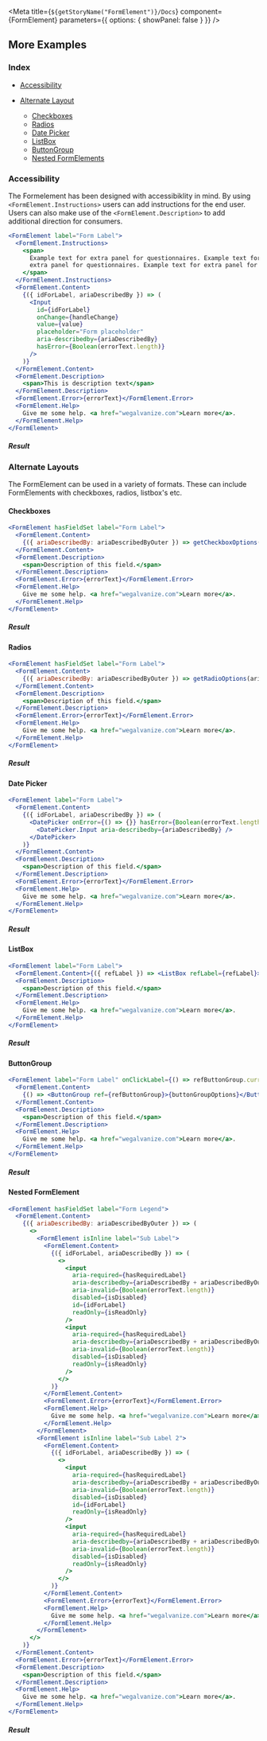 
<Meta
  title={`${getStoryName("FormElement")}/Docs`}
  component={FormElement}
  parameters={{ options: { showPanel: false } }}
/>

<Description markdown={Readme} />

## More Examples

### Index

- <a href="#accessibility">Accessibility</a>
- <a href="#alternate-layouts">Alternate Layout</a>

  - <a href="#checkboxes">Checkboxes</a>
  - <a href="#radios">Radios</a>
  - <a href="#date-picker">Date Picker</a>
  - <a href="#listbox">ListBox</a>
  - <a href="#buttongroup">ButtonGroup</a>
  - <a href="#nested-formelement">Nested FormElements</a>

### Accessibility

The Formelement has been designed with accessibiklity in mind. By using `<FormElement.Instructions>` users can add instructions for the end user. Users can also make use of the `<FormElement.Description>` to add additional direction for consumers.

```jsx
<FormElement label="Form Label">
  <FormElement.Instructions>
    <span>
      Example text for extra panel for questionnaires. Example text for extra panel for questionnaires Example text for
      extra panel for questionnaires. Example text for extra panel for questionnaires
    </span>
  </FormElement.Instructions>
  <FormElement.Content>
    {({ idForLabel, ariaDescribedBy }) => (
      <Input
        id={idForLabel}
        onChange={handleChange}
        value={value}
        placeholder="Form placeholder"
        aria-describedby={ariaDescribedBy}
        hasError={Boolean(errorText.length)}
      />
    )}
  </FormElement.Content>
  <FormElement.Description>
    <span>This is description text</span>
  </FormElement.Description>
  <FormElement.Error>{errorText}</FormElement.Error>
  <FormElement.Help>
    Give me some help. <a href="wegalvanize.com">Learn more</a>.
  </FormElement.Help>
</FormElement>
```

##### Result

<FormElementStory>
  <AccessibilityExample />
</FormElementStory>

### Alternate Layouts

The FormElement can be used in a variety of formats. These can include FormElements with checkboxes, radios, listbox's etc.

#### Checkboxes

```jsx
<FormElement hasFieldSet label="Form Label">
  <FormElement.Content>
    {({ ariaDescribedBy: ariaDescribedByOuter }) => getCheckboxOptions(ariaDescribedByOuter)}
  </FormElement.Content>
  <FormElement.Description>
    <span>Description of this field.</span>
  </FormElement.Description>
  <FormElement.Error>{errorText}</FormElement.Error>
  <FormElement.Help>
    Give me some help. <a href="wegalvanize.com">Learn more</a>.
  </FormElement.Help>
</FormElement>
```

##### Result

<CheckboxExample />

#### Radios

```jsx
<FormElement hasFieldSet label="Form Label">
  <FormElement.Content>
    {({ ariaDescribedBy: ariaDescribedByOuter }) => getRadioOptions(ariaDescribedByOuter)}
  </FormElement.Content>
  <FormElement.Description>
    <span>Description of this field.</span>
  </FormElement.Description>
  <FormElement.Error>{errorText}</FormElement.Error>
  <FormElement.Help>
    Give me some help. <a href="wegalvanize.com">Learn more</a>.
  </FormElement.Help>
</FormElement>
```

##### Result

<RadioExample />

#### Date Picker

```jsx
<FormElement label="Form Label">
  <FormElement.Content>
    {({ idForLabel, ariaDescribedBy }) => (
      <DatePicker onError={() => {}} hasError={Boolean(errorText.length)} id={idForLabel} onChange={() => {}}>
        <DatePicker.Input aria-describedby={ariaDescribedBy} />
      </DatePicker>
    )}
  </FormElement.Content>
  <FormElement.Description>
    <span>Description of this field.</span>
  </FormElement.Description>
  <FormElement.Error>{errorText}</FormElement.Error>
  <FormElement.Help>
    Give me some help. <a href="wegalvanize.com">Learn more</a>.
  </FormElement.Help>
</FormElement>
```

##### Result

<DatePickerExample />

#### ListBox

```jsx
<FormElement label="Form Label">
  <FormElement.Content>{({ refLabel }) => <ListBox refLabel={refLabel}>{listboxOptions}</ListBox>}</FormElement.Content>
  <FormElement.Description>
    <span>Description of this field.</span>
  </FormElement.Description>
  <FormElement.Help>
    Give me some help. <a href="wegalvanize.com">Learn more</a>.
  </FormElement.Help>
</FormElement>
```

##### Result

<ListBoxExample />

#### ButtonGroup

```jsx
<FormElement label="Form Label" onClickLabel={() => refButtonGroup.current.focus()}>
  <FormElement.Content>
    {() => <ButtonGroup ref={refButtonGroup}>{buttonGroupOptions}</ButtonGroup>}
  </FormElement.Content>
  <FormElement.Description>
    <span>Description of this field.</span>
  </FormElement.Description>
  <FormElement.Help>
    Give me some help. <a href="wegalvanize.com">Learn more</a>.
  </FormElement.Help>
</FormElement>
```

##### Result

<ButtonGroupExample />

#### Nested FormElement

```jsx
<FormElement hasFieldSet label="Form Legend">
  <FormElement.Content>
    {({ ariaDescribedBy: ariaDescribedByOuter }) => (
      <>
        <FormElement isInline label="Sub Label">
          <FormElement.Content>
            {({ idForLabel, ariaDescribedBy }) => (
              <>
                <input
                  aria-required={hasRequiredLabel}
                  aria-describedby={ariaDescribedBy + ariaDescribedByOuter}
                  aria-invalid={Boolean(errorText.length)}
                  disabled={isDisabled}
                  id={idForLabel}
                  readOnly={isReadOnly}
                />
                <input
                  aria-required={hasRequiredLabel}
                  aria-describedby={ariaDescribedBy + ariaDescribedByOuter}
                  aria-invalid={Boolean(errorText.length)}
                  disabled={isDisabled}
                  readOnly={isReadOnly}
                />
              </>
            )}
          </FormElement.Content>
          <FormElement.Error>{errorText}</FormElement.Error>
          <FormElement.Help>
            Give me some help. <a href="wegalvanize.com">Learn more</a>.
          </FormElement.Help>
        </FormElement>
        <FormElement isInline label="Sub Label 2">
          <FormElement.Content>
            {({ idForLabel, ariaDescribedBy }) => (
              <>
                <input
                  aria-required={hasRequiredLabel}
                  aria-describedby={ariaDescribedBy + ariaDescribedByOuter}
                  aria-invalid={Boolean(errorText.length)}
                  disabled={isDisabled}
                  id={idForLabel}
                  readOnly={isReadOnly}
                />
                <input
                  aria-required={hasRequiredLabel}
                  aria-describedby={ariaDescribedBy + ariaDescribedByOuter}
                  aria-invalid={Boolean(errorText.length)}
                  disabled={isDisabled}
                  readOnly={isReadOnly}
                />
              </>
            )}
          </FormElement.Content>
          <FormElement.Error>{errorText}</FormElement.Error>
          <FormElement.Help>
            Give me some help. <a href="wegalvanize.com">Learn more</a>.
          </FormElement.Help>
        </FormElement>
      </>
    )}
  </FormElement.Content>
  <FormElement.Error>{errorText}</FormElement.Error>
  <FormElement.Description>
    <span>Description of this field.</span>
  </FormElement.Description>
  <FormElement.Help>
    Give me some help. <a href="wegalvanize.com">Learn more</a>.
  </FormElement.Help>
</FormElement>
```

##### Result

<NestedExample />
